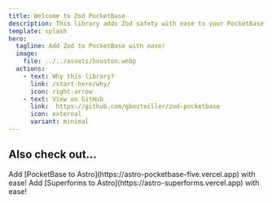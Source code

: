 ```yaml
---
title: Welcome to Zod PocketBase
description: This library adds Zod safety with ease to your PocketBase instance.
template: splash
hero:
  tagline: Add Zod to PocketBase with ease!
  image:
    file: ../../assets/houston.webp
  actions:
    - text: Why this library?
      link: /start-here/why/
      icon: right-arrow
    - text: View on GitHub
      link:  https://github.com/gbouteiller/zod-pocketbase
      icon: external
      variant: minimal
---
```



## Also check out...

<CardGrid stagger>
	<Card title="Astro PocketBase" icon="puzzle">
	  Add [PocketBase to Astro](https://astro-pocketbase-five.vercel.app) with ease!
	</Card>
	<Card title="Astro Superforms" icon="puzzle">
	  Add [Superforms to Astro](https://astro-superforms.vercel.app) with ease!
	</Card>
</CardGrid>